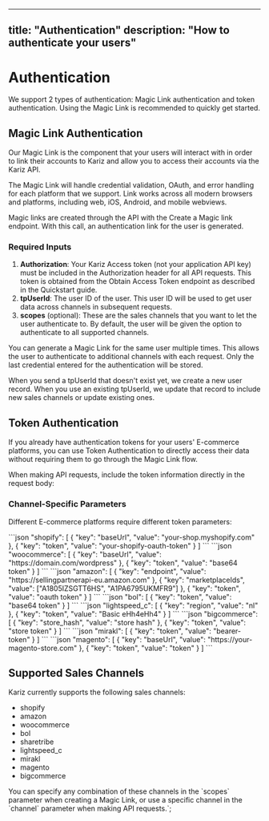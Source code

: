 
---
title: "Authentication"
description: "How to authenticate your users"
---

# Authentication

We support 2 types of authentication: Magic Link authentication and token authentication. Using the Magic Link is recommended to quickly get started.

## Magic Link Authentication

Our Magic Link is the component that your users will interact with in order to link their accounts to Kariz and allow you to access their accounts via the Kariz API.

<Note>
The Magic Link will handle credential validation, OAuth, and error handling for each platform that we support. Link works across all modern browsers and platforms, including web, iOS, Android, and mobile webviews.
</Note>

Magic links are created through the API with the Create a Magic link endpoint. With this call, an authentication link for the user is generated.

### Required Inputs

1. **Authorization**: Your Kariz Access token (not your application API key) must be included in the Authorization header for all API requests. This token is obtained from the Obtain Access Token endpoint as described in the Quickstart guide.
2. **tpUserId**: The user ID of the user. This user ID will be used to get user data across channels in subsequent requests.
3. **scopes** (optional): These are the sales channels that you want to let the user authenticate to. By default, the user will be given the option to authenticate to all supported channels.

You can generate a Magic Link for the same user multiple times. This allows the user to authenticate to additional channels with each request. Only the last credential entered for the authentication will be stored.

<Note>
When you send a tpUserId that doesn't exist yet, we create a new user record. When you use an existing tpUserId, we update that record to include new sales channels or update existing ones.
</Note>

## Token Authentication

If you already have authentication tokens for your users' E-commerce platforms, you can use Token Authentication to directly access their data without requiring them to go through the Magic Link flow.

When making API requests, include the token information directly in the request body:

### Channel-Specific Parameters

Different E-commerce platforms require different token parameters:

<Accordion title="Shopify">
```json
"shopify": [
  {
    "key": "baseUrl",
    "value": "your-shop.myshopify.com"
  },
  {
    "key": "token",
    "value": "your-shopify-oauth-token"
  }
]
```
</Accordion>

<Accordion title="WooCommerce">
```json
"woocommerce": [
  {
    "key": "baseUrl",
    "value": "https://domain.com/wordpress"
  },
  {
    "key": "token",
    "value": "base64 token"
  }
]
```
</Accordion>

<Accordion title="Amazon">
```json
"amazon": [
  {
    "key": "endpoint",
    "value": "https://sellingpartnerapi-eu.amazon.com"
  },
  {
    "key": "marketplaceIds",
    "value": ["A1805IZSGTT6HS", "A1PA6795UKMFR9"]
  },
  {
    "key": "token",
    "value": "oauth token"
  }
]
```
</Accordion>

<Accordion title="Bol">
```json
"bol": [
  {
    "key": "token",
    "value": "base64 token"
  }
]
```
</Accordion>

<Accordion title="Lightspeed">
```json
"lightspeed_c": [
  {
    "key": "region",
    "value": "nl"
  },
  {
    "key": "token",
    "value": "Basic eHh4eHh4"
  }
]
```
</Accordion>

<Accordion title="BigCommerce">
```json
"bigcommerce": [
  {
    "key": "store_hash",
    "value": "store hash"
  },
  {
    "key": "token",
    "value": "store token"
  }
]
```
</Accordion>

<Accordion title="Mirakl">
```json
"mirakl": [
  {
    "key": "token",
    "value": "bearer-token"
  }
]
```
</Accordion>

<Accordion title="Magento">
```json
"magento": [
  {
    "key": "baseUrl",
    "value": "https://your-magento-store.com"
  },
  {
    "key": "token",
    "value": "token"
  }
]
```
</Accordion>

## Supported Sales Channels

Kariz currently supports the following sales channels:

- shopify
- amazon
- woocommerce
- bol
- sharetribe
- lightspeed_c
- mirakl
- magento
- bigcommerce

You can specify any combination of these channels in the \`scopes\` parameter when creating a Magic Link, or use a specific channel in the \`channel\` parameter when making API requests.`;
